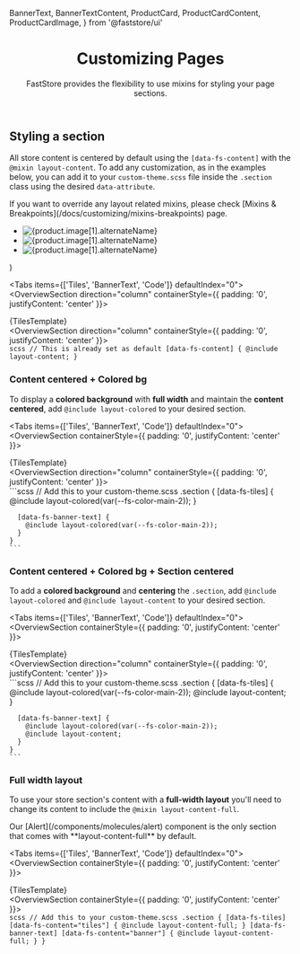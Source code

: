   BannerText,
  BannerTextContent,
  ProductCard,
  ProductCardContent,
  ProductCardImage,
} from '@faststore/ui'

<header className="hero">

# Customizing Pages

FastStore provides the flexibility to use mixins for styling your page sections.

</header>

## Styling a section

All store content is centered by default using the `[data-fs-content]` with the `@mixin layout-content`. To add any customization, as in the examples below, you can add it to your `custom-theme.scss` file inside the `.section` class using the desired `data-attribute`.

<Callout type="info" emoji="ℹ️">
  If you want to override any layout related mixins, please check [Mixins & Breakpoints](/docs/customizing/mixins-breakpoints) page.
</Callout>

  <ul
    role="list"
    data-fs-tiles="true"
    data-fs-tiles-variant="expanded-first"
    data-fs-content="tiles"
    data-testid="store-tiles"
  >
    <li data-fs-tile="true">
      <ProductCard variant="wide">
        <ProductCardImage aspectRatio="1.8">
          <img
            data-fs-image
            src={product.image[1].url}
            alt={product.image[1].alternateName}
          />
        </ProductCardImage>
        <ProductCardContent
          title={product.isVariantOf.name}
          price={{
            value: product.offers.offers[0].price,
            listPrice: product.offers.offers[0].listPrice,
            formatter: useFormattedPrice,
          }}
        />
      </ProductCard>
    </li>
    <li data-fs-tile="true">
      <ProductCard variant="wide">
        <ProductCardImage aspectRatio="1.8">
          <img
            data-fs-image
            src={product.image[1].url}
            alt={product.image[1].alternateName}
          />
        </ProductCardImage>
        <ProductCardContent
          title={product.isVariantOf.name}
          price={{
            value: product.offers.offers[0].price,
            listPrice: product.offers.offers[0].listPrice,
            formatter: useFormattedPrice,
          }}
        />
      </ProductCard>
    </li>
    <li data-fs-tile="true">
      <ProductCard variant="wide">
        <ProductCardImage aspectRatio="1.8">
          <img
            data-fs-image
            src={product.image[1].url}
            alt={product.image[1].alternateName}
          />
        </ProductCardImage>
        <ProductCardContent
          title={product.isVariantOf.name}
          price={{
            value: product.offers.offers[0].price,
            listPrice: product.offers.offers[0].listPrice,
            formatter: useFormattedPrice,
          }}
        />
      </ProductCard>
    </li>
  </ul>
)

<Tabs items={['Tiles', 'BannerText', 'Code']} defaultIndex="0">
  <Tab>
    <OverviewSection direction="column" containerStyle={{ padding: '0', justifyContent: 'center' }}>
      <section class="section layout__section | nx-section-layout">
        {TilesTemplate}
      </section>
    </OverviewSection>
  </Tab>
  <Tab>
    <OverviewSection direction="column" containerStyle={{ padding: '0', justifyContent: 'center' }}>
      <section class="section layout__section | nx-section-layout">
        <BannerText colorVariant="light">
          <BannerTextContent
            title="Explore more about our amazing products and discover a world of possibilities."
            caption="All the amazing products from the brands we partner with."
            link="/"
            linkText="See more"
          />
        </BannerText>
      </section>
    </OverviewSection>
  </Tab>
  <Tab>
    ```scss
    // This is already set as default
    [data-fs-content] { @include layout-content; }
    ```
  </Tab>
</Tabs>

### Content centered + Colored bg

To display a **colored background** with **full width** and maintain the **content centered**, add `@include layout-colored` to your desired section.

<Tabs items={['Tiles', 'BannerText', 'Code']} defaultIndex="0">
  <Tab>
    <OverviewSection containerStyle={{ padding: '0', justifyContent: 'center' }}>
      <section class="section layout__section | nx-section-layout nx-section-layout-colored">
        {TilesTemplate}
      </section>
    </OverviewSection>
  </Tab>
  <Tab>
    <OverviewSection direction="column" containerStyle={{ padding: '0', justifyContent: 'center' }}>
      <section class="section layout__section | nx-section-layout nx-section-layout-colored">
        <BannerText colorVariant="light">
          <BannerTextContent
            title="Explore more about our amazing products and discover a world of possibilities."
            caption="All the amazing products from the brands we partner with."
            link="/"
            linkText="See more"
          />
        </BannerText>
      </section>
    </OverviewSection>
  </Tab>
  <Tab>
    ```scss
    // Add this to your custom-theme.scss
    .section {
      [data-fs-tiles] {
        @include layout-colored(var(--fs-color-main-2));
      }

      [data-fs-banner-text] {
        @include layout-colored(var(--fs-color-main-2));
      }
    }
    ```

  </Tab>
</Tabs>

### Content centered + Colored bg + Section centered

To add a **colored background** and **centering** the `.section`, add `@include layout-colored` and `@include layout-content` to your desired section.

<Tabs items={['Tiles', 'BannerText', 'Code']} defaultIndex="0">
  <Tab>
    <OverviewSection containerStyle={{ padding: '0', justifyContent: 'center' }}>
      <section class="section layout__section layout__content | nx-section-layout nx-section-layout-colored">
        {TilesTemplate}
      </section>
    </OverviewSection>
  </Tab>
  <Tab>
    <OverviewSection direction="column" containerStyle={{ padding: '0', justifyContent: 'center' }}>
      <section class="section layout__section layout__content | nx-section-layout nx-section-layout-colored">
        <BannerText colorVariant="light">
          <BannerTextContent
            title="Explore more about our amazing products and discover a world of possibilities."
            caption="All the amazing products from the brands we partner with."
            link="/"
            linkText="See more"
          />
        </BannerText>
      </section>
    </OverviewSection>
  </Tab>
  <Tab>
    ```scss
    // Add this to your custom-theme.scss
    .section {
      [data-fs-tiles] {
        @include layout-colored(var(--fs-color-main-2));
        @include layout-content;
      }

      [data-fs-banner-text] {
        @include layout-colored(var(--fs-color-main-2));
        @include layout-content;
      }
    }
    ```

  </Tab>
</Tabs>

### Full width layout

To use your store section's content with a **full-width layout** you'll need to change its content to include the `@mixin layout-content-full`.

<Callout type="info" emoji="ℹ️">
  Our [Alert](/components/molecules/alert) component is the only section that
  comes with **layout-content-full** by default.
</Callout>

<Tabs items={['Tiles', 'BannerText', 'Code']} defaultIndex="0">
  <Tab>
    <OverviewSection containerStyle={{ padding: '0', justifyContent: 'center' }}>
      <section class="section layout__section | nx-section-layout nx-section-layout-full">
        {TilesTemplate}
      </section>
    </OverviewSection>
  </Tab>
  <Tab>
    <OverviewSection containerStyle={{ padding: '0', justifyContent: 'center' }}>
      <section class="section layout__section | nx-section-layout nx-section-layout-full">
        <BannerText colorVariant="light">
          <BannerTextContent
            title="Explore more about our amazing products and discover a world of possibilities."
            caption="All the amazing products from the brands we partner with."
            link="/"
            linkText="See more"
          />
        </BannerText>
      </section>
    </OverviewSection>
  </Tab>
  <Tab>
    ```scss
    // Add this to your custom-theme.scss
    .section {
      [data-fs-tiles] [data-fs-content="tiles"] { @include layout-content-full; }
      [data-fs-banner-text] [data-fs-content="banner"] { @include layout-content-full; }
    }
    ```
  </Tab>
</Tabs>
